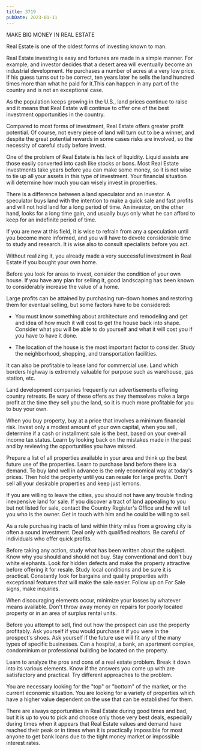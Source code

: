 ```yaml
---
title: 3719
pubDate: 2023-01-11
---
```


MAKE BIG MONEY IN REAL ESTATE

Real Estate is one of the oldest forms of investing known to man.

Real Estate investing is easy and fortunes are made in a simple
manner. For example, and investor decides that a desert area will
eventually become an industrial development. He purchases a
number of acres at a very low price. If his guess turns out to be
correct, ten years later he sells the land hundred times more
than what he paid for it.This can happen in any part of the
country and is not an exceptional case.

As the population keeps growing in the U.S., land prices continue
to raise and it means that Real Estate will continue to offer one
of the best investment opportunities in the country.

Compared to most forms of investment, Real Estate offers greater
profit potential. Of course, not every piece of land will turn
out to be a winner, and despite the great potential rewards in
some cases risks are involved, so the necessity of careful study
before invest.

One of the problem of Real Estate is his lack of liquidity.
Liquid assists are those easily converted into cash like stocks
or bons. Most Real Estate investments take years before you can
make some money, so it is not wise to tie up all your assets in
this type of investment. Your financial situation will determine
how much you can wisely invest in properties.

There is a difference between a land speculator and an investor.
A speculator buys land with the intention to make a quick sale
and fast profits and will not hold land for a long period of
time. An investor, on the other hand, looks for a long time gain,
and usually buys only what he can afford to keep for an
indefinite period of time.

If you are new at this field, it is wise to refrain from any a
speculation until you become more informed, and you will have to
devote considerable time to study and research. It is wise also
to consult specialists before you act.

Without realizing it, you already made a very successful
investment in Real Estate if you bought your own home.

Before you look for areas to invest, consider the condition of
your own house. If you have any plan for selling it, good
landscaping has been known to considerably increase the value of
a home.

Large profits can be attained by purchasing run-down homes and
restoring them for eventual selling, but some factors have to be
considered:

* You must know something about architecture and remodeling and
get and idea of how much it will cost to get the house back into
shape. Consider what you will be able to do yourself and what it
will cost you if you have to have it done.

* The location of the house is the most important factor to
consider. Study the neighborhood, shopping, and transportation
facilities.

It can also be profitable to lease land for commercial use. Land
which borders highway is extremely valuable for purpose such as
warehouse, gas station, etc.

Land development companies frequently run advertisements offering
country retreats. Be wary of these offers as they themselves make
a large profit at the time they sell you the land, so it is much
more profitable for you to buy your own.

When you buy property, buy at a price that involves a minimum
financial risk. Invest only a modest amount of your own capital,
when you sell, determine if a cash or installment sale is the
best, based on your over-all income tax status. Learn by looking
back on the mistakes made in the past and by reviewing the
opportunities you have missed.

Prepare a list of all properties available in your area and think
up the best future use of the properties. Learn to  purchase land
before there is a demand. To buy land well in advance is the only
economical way at today's prices. Then hold the property until
you can resale for large profits. Don't sell all your desirable
properties and keep just lemons.

If you are willing to leave the cities, you should not have any
trouble finding inexpensive land for sale. If you discover a
tract of land appealing to you but not listed for sale, contact
the Country Register's Office and he will tell you who is the
owner. Get in touch with him and he could be willing to sell.

As a rule purchasing tracts of land within thirty miles from a
growing city is often a sound investment. Deal only with
qualified realtors. Be careful of individuals who offer quick
profits.

Before taking any action, study what has been written about the
subject. Know why you should and should not buy. Stay
conventional and don't buy white elephants. Look for hidden
defects and make the property attractive before offering it for
resale. Study local conditions and be sure it is practical.
Constantly look for bargains and quality properties with
exceptional features that will make the sale easier. Follow up on
For Sale signs, make inquiries.

When discouraging elements occur, minimize your losses by
whatever means available. Don't throw away money on repairs for
poorly located property or in an area of surplus rental units.

Before you attempt to sell, find out how the prospect can use the
property profitably. Ask yourself if you would purchase it if you
were in the prospect's shoes. Ask yourself if the future use will
fit any of the many types of specific businesses. Can a hospital,
a bank, an apartment complex, condominium or professional
building be located on the property.

Learn to analyze the pros and cons of a real estate problem.
Break it down into its various elements. Know if the answers you
come up with are satisfactory and practical. Try different
approaches to the problem.

You are necessary looking for the "top" or "bottom" of the
market, or the current economic situation. You are looking for a
variety of properties which have a higher value dependent on the
use that can be established for them.

There are always opportunities in Real Estate during good times
and bad, but it is up to you to pick and choose only those very
best deals, especially during times when it appears that Real
Estate values and demand have reached their peak or in times when
it is practically impossible for most anyone to get bank loans
due to the tight money market or impossible interest rates.